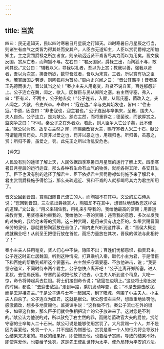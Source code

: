 ```yaml
---
---
---
```

title: 当赏
---



四曰：民无道知天，民以四时寒暑日月星辰之行知天。四时寒暑日月星辰之行当，则诸生有血气之类皆为得其处而安其产。人臣亦无道知主，人臣以赏罚爵禄之所加知主。主之赏罚爵禄之所加者宜，则亲疏远近贤不肖皆尽其力而以为用矣。晋文侯反国，赏从亡者，而陶狐不与。左右曰：“君反国家，爵禄三出，而陶狐不与，敢问其说。”文公曰：“辅我以义，导我以礼者，吾以为上赏；教我以善，强我以贤者，吾以为次赏，拂吾所欲，数举吾过者，吾以为末赏。三者。所以赏有功之臣也。若赏唐国之劳徒，则陶狐将为首矣。”周内史兴闻之曰： “晋公其霸乎！昔者圣王先德而後力，晋公其当之矣！”秦小主夫人用奄变，群贤不说自匿，百姓郁怨非上。公子连亡在魏，闻之，欲入，因群臣与民从郑所之塞。右主然守塞，弗入，曰：“臣有义，不两主，公子勉去矣！”公子连去，入翟，从焉氏塞，菌改入之。夫人闻之，大骇，令吏兴卒。奉命曰：“寇在边。” 卒与吏其始发也，皆曰：“往击寇。”中道，因变曰：“非击寇也，迎主君也。” 公子连因与卒俱来，至雍，围夫人，夫人自杀。公子连立，是为献公。怨右主然，而将重罪之；德菌改，而欲厚赏之。监突争之曰：“不可。秦公子之在外者众，若此，则人臣争入亡公子矣，此不便主。”献公以为然，故复右主然之罪，而赐菌改官大夫，赐守塞者人米二十石。献公可谓能用赏罚矣。凡赏非以爱之也，罚非以恶之也，用观归也。所归善，虽恶之，赏；所归不善，虽爱之，罚。此先王之所以治乱安危也。

【译文】

人民没有别的途径了解上天，人民依据四季寒暑日月星辰的运行了解上天。四季寒暑日月星辰的运行适宜，那么各种有生命有血气的物类，就能各得其所、各安其生了。臣下也没有别的途径了解君主．臣下依据君主赏罚爵禄如何施予来了解君主。君主赏罚爵禄施予得恰当，那么亲疏远近、贤和不肖的人就都竭尽其力为君主所用了。

晋文公回到晋国，赏赐跟随自己流亡的人，而陶狐不在其中。文公的左右侍从说：“您回到晋国，三次拿出爵禄赏人，陶狐却不在其中，想冒昧地请教您这样做的道理。”文公说；“用义来辅佐我，用礼来引导我的，我给他最高的赏赐；用善道来教育我，用贤德来约束我的，我给他次一等的赏赐；违背我的意愿，多次举发我的过失的，我给他末等的赏赐。这三种赏踢，是用来赏有功之臣的。如果赏赐晋国辛劳的隶役，那就要把陶狐放在首位了。”周内史兴听到这件事，说：“晋侯大概会成就霸业吧！从前圣王把德行放在首位，而把力量放在其次，晋侯的做法与此相符了！”

秦小主夫人任用奄变，贤人们心中不快，隐匿不出；百姓们忧郁怨恨，指责君主。公子连这时正亡居魏国，听到这种情况，打算乘机入秦，取代小主为君，于是借臣下和百姓的帮助到郑所这个要塞去。右主然把守着要塞．不放他进击，说；“我要坚守道义，不同时侍奉两个君主，公子您快点离开吧！”公子连离开郑所塞，进人北狄，去往焉氏塞。守塞的菌改把他放了进去。小主夫人听到这个稍息，大吃一惊，命令将帅起兵去拦阻。将士们接到命令说；“敌寇在边境上。”这些将士刚出发的时候，都说：“去迎击敌寇。”走到半路，乘机发动哗变，说；“不是去迎击敌寇，而是去迎接君主。”于是公子连与士卒一起回来，到了雍城，包围了小主夫人，小主夫人自杀了。公子连立为国君，这就是献公。献公怨恨右主然，想重重地处罚他，感激菌改，想多多地赏赐他。监突谏争说：“这样做不行。秦公子流亡在外的很多，如果这样做，那么臣子们就会争相把流亡的公子放进来了。这对您是不利的。”献公认为他说的对，所以赦免了右主然的罪，而赐给菌改官大夫的爵位，赏给守塞的士卒每人二十石米。献公可说是能够使用赏罚了。大凡赏赐一个人，并不是因为喜爱他，处罚一个人，并不是因为憎恶他。赏罚是看一个人的行为将会导致什么结果来决定的。导致的结果好，即使憎恶他，也要给予赏赐，导致的结果不好，即使喜爱他，也要给予处罚。这是先王使乱世转为太平、使危局转为平安的方法。